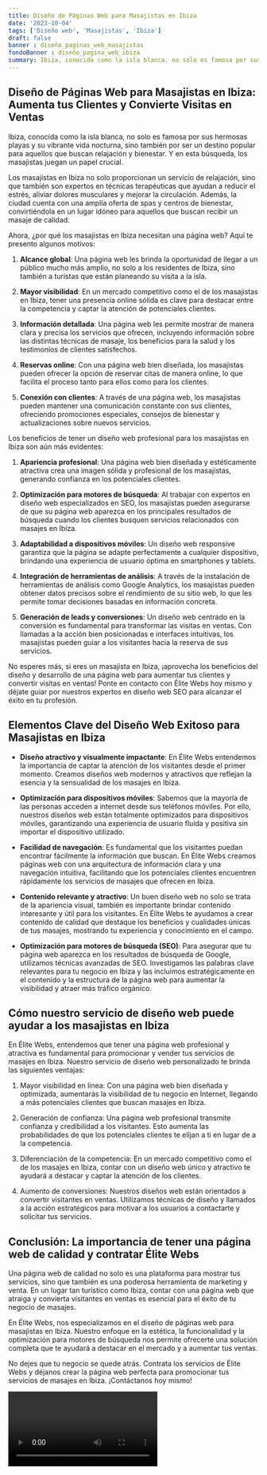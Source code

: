 ```yaml
---
title: Diseño de Páginas Web para Masajistas en Ibiza
date: '2023-10-04'
tags: ['Diseño web', 'Masajistas', 'Ibiza']
draft: false
banner : diseño_paginas_web_masajistas
fondoBanner : diseño_pagina_web_ibiza
summary: Ibiza, conocida como la isla blanca, no solo es famosa por sus hermosas playas y su vibrante vida nocturna, sino también por ser un destino popular para aquellos que buscan relajación y bienestar. Y en esta búsqueda, los masajistas juegan un papel crucial.
---
```


## Diseño de Páginas Web para Masajistas en Ibiza: Aumenta tus Clientes y Convierte Visitas en Ventas

Ibiza, conocida como la isla blanca, no solo es famosa por sus hermosas playas y su vibrante vida nocturna, sino también por ser un destino popular para aquellos que buscan relajación y bienestar. Y en esta búsqueda, los masajistas juegan un papel crucial.

Los masajistas en Ibiza no solo proporcionan un servicio de relajación, sino que también son expertos en técnicas terapéuticas que ayudan a reducir el estrés, aliviar dolores musculares y mejorar la circulación. Además, la ciudad cuenta con una amplia oferta de spas y centros de bienestar, convirtiéndola en un lugar idóneo para aquellos que buscan recibir un masaje de calidad.

Ahora, ¿por qué los masajistas en Ibiza necesitan una página web? Aquí te presento algunos motivos:

1. **Alcance global**: Una página web les brinda la oportunidad de llegar a un público mucho más amplio, no solo a los residentes de Ibiza, sino también a turistas que están planeando su visita a la isla.

2. **Mayor visibilidad**: En un mercado competitivo como el de los masajistas en Ibiza, tener una presencia online sólida es clave para destacar entre la competencia y captar la atención de potenciales clientes.

3. **Información detallada**: Una página web les permite mostrar de manera clara y precisa los servicios que ofrecen, incluyendo información sobre las distintas técnicas de masaje, los beneficios para la salud y los testimonios de clientes satisfechos.

4. **Reservas online**: Con una página web bien diseñada, los masajistas pueden ofrecer la opción de reservar citas de manera online, lo que facilita el proceso tanto para ellos como para los clientes.

5. **Conexión con clientes**: A través de una página web, los masajistas pueden mantener una comunicación constante con sus clientes, ofreciendo promociones especiales, consejos de bienestar y actualizaciones sobre nuevos servicios.

Los beneficios de tener un diseño web profesional para los masajistas en Ibiza son aún más evidentes:

1. **Apariencia profesional**: Una página web bien diseñada y estéticamente atractiva crea una imagen sólida y profesional de los masajistas, generando confianza en los potenciales clientes.

2. **Optimización para motores de búsqueda**: Al trabajar con expertos en diseño web especializados en SEO, los masajistas pueden asegurarse de que su página web aparezca en los principales resultados de búsqueda cuando los clientes busquen servicios relacionados con masajes en Ibiza.

3. **Adaptabilidad a dispositivos móviles**: Un diseño web responsive garantiza que la página se adapte perfectamente a cualquier dispositivo, brindando una experiencia de usuario óptima en smartphones y tablets.

4. **Integración de herramientas de análisis**: A través de la instalación de herramientas de análisis como Google Analytics, los masajistas pueden obtener datos precisos sobre el rendimiento de su sitio web, lo que les permite tomar decisiones basadas en información concreta.

5. **Generación de leads y conversiones**: Un diseño web centrado en la conversión es fundamental para transformar las visitas en ventas. Con llamadas a la acción bien posicionadas e interfaces intuitivas, los masajistas pueden guiar a los visitantes hacia la reserva de sus servicios.

No esperes más, si eres un masajista en Ibiza, ¡aprovecha los beneficios del diseño y desarrollo de una página web para aumentar tus clientes y convertir visitas en ventas! Ponte en contacto con Élite Webs hoy mismo y déjate guiar por nuestros expertos en diseño web SEO para alcanzar el éxito en tu profesión.

<GifSeo />

<Cta />

## Elementos Clave del Diseño Web Exitoso para Masajistas en Ibiza

- **Diseño atractivo y visualmente impactante**: En Élite Webs entendemos la importancia de captar la atención de los visitantes desde el primer momento. Creamos diseños web modernos y atractivos que reflejan la esencia y la sensualidad de los masajes en Ibiza.

- **Optimización para dispositivos móviles**: Sabemos que la mayoría de las personas acceden a internet desde sus teléfonos móviles. Por ello, nuestros diseños web están totalmente optimizados para dispositivos móviles, garantizando una experiencia de usuario fluida y positiva sin importar el dispositivo utilizado.

- **Facilidad de navegación**: Es fundamental que los visitantes puedan encontrar fácilmente la información que buscan. En Élite Webs creamos páginas web con una arquitectura de información clara y una navegación intuitiva, facilitando que los potenciales clientes encuentren rápidamente los servicios de masajes que ofrecen en Ibiza.

- **Contenido relevante y atractivo**: Un buen diseño web no solo se trata de la apariencia visual, también es importante brindar contenido interesante y útil para los visitantes. En Élite Webs te ayudamos a crear contenido de calidad que destaque los beneficios y cualidades únicas de tus masajes, mostrando tu experiencia y conocimiento en el campo.

- **Optimización para motores de búsqueda (SEO)**: Para asegurar que tu página web aparezca en los resultados de búsqueda de Google, utilizamos técnicas avanzadas de SEO. Investigamos las palabras clave relevantes para tu negocio en Ibiza y las incluimos estratégicamente en el contenido y la estructura de la página web para aumentar la visibilidad y atraer más tráfico orgánico.

## Cómo nuestro servicio de diseño web puede ayudar a los masajistas en Ibiza

En Élite Webs, entendemos que tener una página web profesional y atractiva es fundamental para promocionar y vender tus servicios de masajes en Ibiza. Nuestro servicio de diseño web personalizado te brinda las siguientes ventajas:

1. Mayor visibilidad en línea: Con una página web bien diseñada y optimizada, aumentarás la visibilidad de tu negocio en Internet, llegando a más potenciales clientes que buscan masajes en Ibiza.

2. Generación de confianza: Una página web profesional transmite confianza y credibilidad a los visitantes. Esto aumenta las probabilidades de que los potenciales clientes te elijan a ti en lugar de a la competencia.

3. Diferenciación de la competencia: En un mercado competitivo como el de los masajes en Ibiza, contar con un diseño web único y atractivo te ayudará a destacar y captar la atención de los clientes.

4. Aumento de conversiones: Nuestros diseños web están orientados a convertir visitantes en ventas. Utilizamos técnicas de diseño y llamados a la acción estratégicos para motivar a los usuarios a contactarte y solicitar tus servicios.

## Conclusión: La importancia de tener una página web de calidad y contratar Élite Webs

Una página web de calidad no solo es una plataforma para mostrar tus servicios, sino que también es una poderosa herramienta de marketing y venta. En un lugar tan turístico como Ibiza, contar con una página web que atraiga y convierta visitantes en ventas es esencial para el éxito de tu negocio de masajes.

En Élite Webs, nos especializamos en el diseño de páginas web para masajistas en Ibiza. Nuestro enfoque en la estética, la funcionalidad y la optimización para motores de búsqueda nos permite ofrecerte una solución completa que te ayudará a destacar en el mercado y a aumentar tus ventas.

No dejes que tu negocio se quede atrás. Contrata los servicios de Élite Webs y déjanos crear la página web perfecta para promocionar tus servicios de masajes en Ibiza. ¡Contáctanos hoy mismo!

<Video />

<CtaBot job='Masajistas' city='Ibiza'/>

<Gmaps query='Ibiza+españa+maps' />